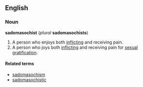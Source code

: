 ==English==
===Noun===
'''sadomasochist''' (''plural'' '''sadomasochists''')

#A person who enjoys both [[inflict]]ing and receiving pain.
#A person who joys both [[inflict]]ing and receiving pain for [[sexual]] [[gratification]].

====Related terms====
*[[sadomasochism]]
*[[sadomasochistic]]